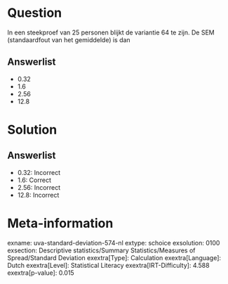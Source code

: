 Question
========

In een steekproef van 25 personen blijkt de variantie 64 te zijn. De SEM
(standaardfout van het gemiddelde) is dan

Answerlist
----------

* 0.32
* 1.6
* 2.56
* 12.8

Solution
========

Answerlist
----------

* 0.32: Incorrect
* 1.6: Correct
* 2.56: Incorrect
* 12.8: Incorrect

Meta-information
================
exname: uva-standard-deviation-574-nl
extype: schoice
exsolution: 0100
exsection: Descriptive statistics/Summary Statistics/Measures of Spread/Standard Deviation
exextra[Type]: Calculation
exextra[Language]: Dutch
exextra[Level]: Statistical Literacy
exextra[IRT-Difficulty]: 4.588
exextra[p-value]: 0.015
